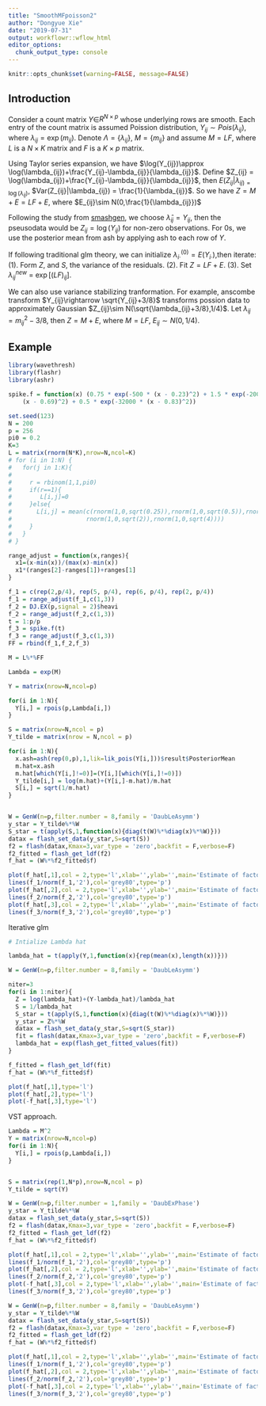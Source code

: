 ```yaml
---
title: "SmoothMFpoisson2"
author: "Dongyue Xie"
date: "2019-07-31"
output: workflowr::wflow_html
editor_options:
  chunk_output_type: console
---
```

```r
knitr::opts_chunk$set(warning=FALSE, message=FALSE)
```


## Introduction

Consider a count matrix $Y\in$$R^{N\times p}$ whose underlying rows are smooth.  Each entry of the count matrix is assumed Poission distribution, $Y_{ij}\sim Pois(\lambda_{ij})$, where $\lambda_{ij} = \exp(m_{ij})$. Denote $\Lambda = \{\lambda_{ij}\}$, $M = \{m_{ij}\}$ and assume $M = LF$, where $L$ is a $N\times K$ matrix and $F$ is a $K\times p$ matrix.

Using Taylor series expansion, we have $\log(Y_{ij})\approx \log(\lambda_{ij})+\frac{Y_{ij}-\lambda_{ij}}{\lambda_{ij}}$. Define $Z_{ij} = \log(\lambda_{ij})+\frac{Y_{ij}-\lambda_{ij}}{\lambda_{ij}}$, then $E(Z_{ij}|\lambda_{ij) = \log(\lambda_{ij})}$, $Var(Z_{ij}|\lambda_{ij}) = \frac{1}{\lambda_{ij}}$. So we have $Z = M+E = LF+E$, where $E_{ij}\sim N(0,\frac{1}{\lambda_{ij}})$


Following the study from [smashgen](https://dongyuexie.github.io/smash-gen/poissonspike.html), we choose $\hat\lambda_{ij} = Y_{ij}$, then the pseusodata would be $Z_{ij} = \log(Y_{ij})$ for non-zero observations. For $0$s, we use the posterior mean from ash by applying ash to each row of $Y$.

If following traditional glm theory, we can initialize $\lambda_{i\cdot}^{(0)} = E(Y_{i\cdot})$,then iterate: (1). Form $Z$, and $S$, the variance of the residuals. (2). Fit $Z = LF+E$. (3). Set $\lambda_{ij}^{new}$ = $\exp[(LF)_{ij}]$.

We can also use variance stabilizing tranformation. For example, anscombe transform $Y_{ij}\rightarrow \sqrt{Y_{ij}+3/8}$ transforms possion data to approximately Gaussian $Z_{ij}\sim N(\sqrt{\lambda_{ij}+3/8},1/4)$. Let $\lambda_{ij} = m_{ij}^2-3/8$, then $Z = M+E$, where $M=LF$, $E_{ij}\sim N(0,1/4)$.

## Example

```r
library(wavethresh)
library(flashr)
library(ashr)

spike.f = function(x) (0.75 * exp(-500 * (x - 0.23)^2) + 1.5 * exp(-2000 * (x - 0.33)^2) + 3 * exp(-8000 * (x - 0.47)^2) + 2.25 * exp(-16000 * 
    (x - 0.69)^2) + 0.5 * exp(-32000 * (x - 0.83)^2))

set.seed(123)
N = 200
p = 256
pi0 = 0.2
K=3
L = matrix(rnorm(N*K),nrow=N,ncol=K)
# for (i in 1:N) {
#   for(j in 1:K){
#     
#     r = rbinom(1,1,pi0)
#     if(r==1){
#        L[i,j]=0
#     }else{
#       L[i,j] = mean(c(rnorm(1,0,sqrt(0.25)),rnorm(1,0,sqrt(0.5)),rnorm(1,0,sqrt(1)),
#                     rnorm(1,0,sqrt(2)),rnorm(1,0,sqrt(4))))
#     }
#   }
# }

range_adjust = function(x,ranges){
  x1=(x-min(x))/(max(x)-min(x))
  x1*(ranges[2]-ranges[1])+ranges[1]
}

f_1 = c(rep(2,p/4), rep(5, p/4), rep(6, p/4), rep(2, p/4))
f_1 = range_adjust(f_1,c(1,3))
f_2 = DJ.EX(p,signal = 2)$heavi
f_2 = range_adjust(f_2,c(1,3))
t = 1:p/p
f_3 = spike.f(t)
f_3 = range_adjust(f_3,c(1,3))
FF = rbind(f_1,f_2,f_3)

M = L%*%FF

Lambda = exp(M)

Y = matrix(nrow=N,ncol=p)

for(i in 1:N){
  Y[i,] = rpois(p,Lambda[i,])
}

S = matrix(nrow=N,ncol = p)
Y_tilde = matrix(nrow = N,ncol = p)

for(i in 1:N){
  x.ash=ash(rep(0,p),1,lik=lik_pois(Y[i,]))$result$PosteriorMean
  m.hat=x.ash
  m.hat[which(Y[i,]!=0)]=(Y[i,][which(Y[i,]!=0)])
  Y_tilde[i,] = log(m.hat)+(Y[i,]-m.hat)/m.hat
  S[i,] = sqrt(1/m.hat)
}


W = GenW(n=p,filter.number = 8,family = 'DaubLeAsymm')
y_star = Y_tilde%*%W
S_star = t(apply(S,1,function(x){diag(t(W)%*%diag(x)%*%W)}))
datax = flash_set_data(y_star,S=sqrt(S))
f2 = flash(datax,Kmax=3,var_type = 'zero',backfit = F,verbose=F)
f2_fitted = flash_get_ldf(f2)
f_hat = (W%*%f2_fitted$f)

plot(f_hat[,1],col = 2,type='l',xlab='',ylab='',main='Estimate of factor 1',ylim = c(0,0.1))
lines(f_1/norm(f_1,'2'),col='grey80',type='p')
plot(f_hat[,2],col = 2,type='l',xlab='',ylab='',main='Estimate of factor 2')
lines(f_2/norm(f_2,'2'),col='grey80',type='p')
plot(f_hat[,3],col = 2,type='l',xlab='',ylab='',main='Estimate of factor 3')
lines(f_3/norm(f_3,'2'),col='grey80',type='p')
```

Iterative glm 

```r
# Intialize Lambda hat

lambda_hat = t(apply(Y,1,function(x){rep(mean(x),length(x))}))

W = GenW(n=p,filter.number = 8,family = 'DaubLeAsymm')

niter=3
for(i in 1:niter){
  Z = log(lambda_hat)+(Y-lambda_hat)/lambda_hat
  S = 1/lambda_hat
  S_star = t(apply(S,1,function(x){diag(t(W)%*%diag(x)%*%W)}))
  y_star = Z%*%W
  datax = flash_set_data(y_star,S=sqrt(S_star))
  fit = flash(datax,Kmax=3,var_type = 'zero',backfit = F,verbose=F)
  lambda_hat = exp(flash_get_fitted_values(fit))
}

f_fitted = flash_get_ldf(fit)
f_hat = (W%*%f_fitted$f)

plot(f_hat[,1],type='l')
plot(f_hat[,2],type='l')
plot(-f_hat[,3],type='l')

```


VST approach.

```r
Lambda = M^2
Y = matrix(nrow=N,ncol=p)
for(i in 1:N){
  Y[i,] = rpois(p,Lambda[i,])
}


S = matrix(rep(1,N*p),nrow=N,ncol = p)
Y_tilde = sqrt(Y)

W = GenW(n=p,filter.number = 1,family = 'DaubExPhase')
y_star = Y_tilde%*%W
datax = flash_set_data(y_star,S=sqrt(S))
f2 = flash(datax,Kmax=3,var_type = 'zero',backfit = F,verbose=F)
f2_fitted = flash_get_ldf(f2)
f_hat = (W%*%f2_fitted$f)

plot(f_hat[,1],col = 2,type='l',xlab='',ylab='',main='Estimate of factor 1',ylim = c(0,0.1))
lines(f_1/norm(f_1,'2'),col='grey80',type='p')
plot(f_hat[,2],col = 2,type='l',xlab='',ylab='',main='Estimate of factor 2')
lines(f_2/norm(f_2,'2'),col='grey80',type='p')
plot(-f_hat[,3],col = 2,type='l',xlab='',ylab='',main='Estimate of factor 3')
lines(f_3/norm(f_3,'2'),col='grey80',type='p')
```

```r
W = GenW(n=p,filter.number = 8,family = 'DaubLeAsymm')
y_star = Y_tilde%*%W
datax = flash_set_data(y_star,S=sqrt(S))
f2 = flash(datax,Kmax=3,var_type = 'zero',backfit = F,verbose=F)
f2_fitted = flash_get_ldf(f2)
f_hat = (W%*%f2_fitted$f)

plot(f_hat[,1],col = 2,type='l',xlab='',ylab='',main='Estimate of factor 1',ylim = c(0,0.1))
lines(f_1/norm(f_1,'2'),col='grey80',type='p')
plot(f_hat[,2],col = 2,type='l',xlab='',ylab='',main='Estimate of factor 2')
lines(f_2/norm(f_2,'2'),col='grey80',type='p')
plot(-f_hat[,3],col = 2,type='l',xlab='',ylab='',main='Estimate of factor 3')
lines(f_3/norm(f_3,'2'),col='grey80',type='p')
```
